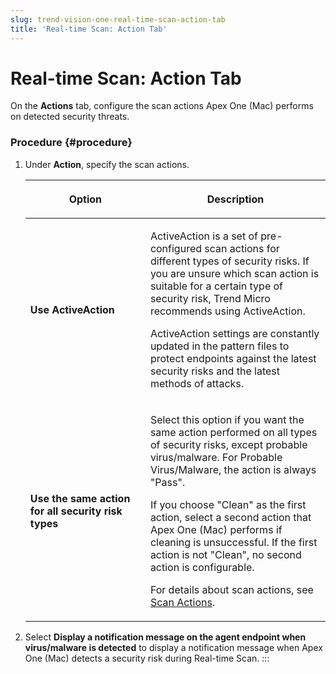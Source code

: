 ```yaml
---
slug: trend-vision-one-real-time-scan-action-tab
title: 'Real-time Scan: Action Tab'
---
```

# Real-time Scan: Action Tab

On the **Actions** tab, configure the scan actions Apex One (Mac) performs on detected security threats.

### Procedure {#procedure}

1.  Under **Action**, specify the scan actions.

    <table>
    <colgroup>
    <col style="width: 40%" />
    <col style="width: 60%" />
    </colgroup>
    <thead>
    <tr>
    <th><p>Option</p></th>
    <th><p>Description</p></th>
    </tr>
    </thead>
    <tbody>
    <tr>
    <td><strong>Use ActiveAction</strong></td>
    <td><p>ActiveAction is a set of pre-configured scan actions for different types of security risks. If you are unsure which scan action is suitable for a certain type of security risk, Trend Micro recommends using ActiveAction.</p>
    <p>ActiveAction settings are constantly updated in the pattern files to protect endpoints against the latest security risks and the latest methods of attacks.</p></td>
    </tr>
    <tr>
    <td><strong>Use the same action for all security risk types</strong></td>
    <td><p>Select this option if you want the same action performed on all types of security risks, except probable virus/malware. For Probable Virus/Malware, the action is always "Pass".</p>
    <p>If you choose "Clean" as the first action, select a second action that Apex One (Mac) performs if cleaning is unsuccessful. If the first action is not "Clean", no second action is configurable.</p>
    <p>For details about scan actions, see <a href="trend-vision-one-scan-actions">Scan Actions</a>.</p></td>
    </tr>
    </tbody>
    </table>

2.  Select **Display a notification message on the agent endpoint when virus/malware is detected** to display a notification message when Apex One (Mac) detects a security risk during Real-time Scan.
:::
